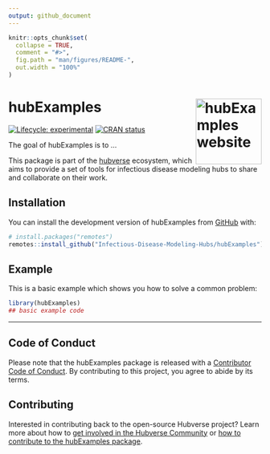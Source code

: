 ```yaml
---
output: github_document
---
```


<!-- README.md is generated from README.Rmd. Please edit that file -->

```r
knitr::opts_chunk$set(
  collapse = TRUE,
  comment = "#>",
  fig.path = "man/figures/README-",
  out.width = "100%"
)
```


# hubExamples <a href="https://Infectious-Disease-Modeling-Hubs.github.io/hubExamples/"><img src="man/figures/logo.png" align="right" height="131" alt="hubExamples website" /></a>

<!-- badges: start -->
[![Lifecycle: experimental](https://img.shields.io/badge/lifecycle-experimental-orange.svg)](https://lifecycle.r-lib.org/articles/stages.html#experimental)
[![CRAN status](https://www.r-pkg.org/badges/version/hubExamples)](https://CRAN.R-project.org/package=hubExamples)
<!-- badges: end -->

The goal of hubExamples is to ...

This package is part of the [hubverse](https://hubdocs.readthedocs.io/en/latest/) ecosystem, which aims to provide a set of tools for infectious disease modeling hubs to share and collaborate on their work.

## Installation

You can install the development version of hubExamples from [GitHub](https://github.com/) with:

``` r
# install.packages("remotes")
remotes::install_github("Infectious-Disease-Modeling-Hubs/hubExamples")
```

## Example

This is a basic example which shows you how to solve a common problem:

```r
library(hubExamples)
## basic example code
```

***

## Code of Conduct

Please note that the hubExamples package is released with a [Contributor Code of Conduct](.github/CODE_OF_CONDUCT.md). By contributing to this project, you agree to abide by its terms.


## Contributing

Interested in contributing back to the open-source Hubverse project?
Learn more about how to [get involved in the Hubverse Community](https://hubdocs.readthedocs.io/en/latest/overview/contribute.html) or [how to contribute to the hubExamples package](.github/CONTRIBUTING.md).
